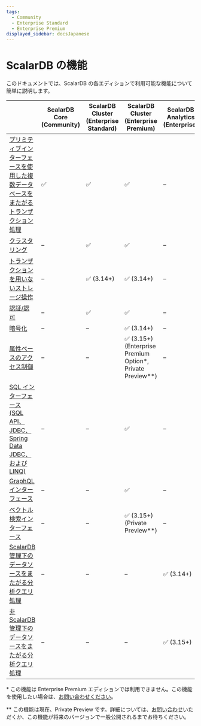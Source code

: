 ```yaml
---
tags:
  - Community
  - Enterprise Standard
  - Enterprise Premium
displayed_sidebar: docsJapanese
---
```


# ScalarDB の機能


<TranslationBanner />

このドキュメントでは、ScalarDB の各エディションで利用可能な機能について簡単に説明します。

|                                                                                                                 | ScalarDB Core (Community) | ScalarDB Cluster (Enterprise Standard) | ScalarDB Cluster (Enterprise Premium)                     | ScalarDB Analytics (Enterprise) |
|-----------------------------------------------------------------------------------------------------------------|---------------------------|----------------------------------------|-----------------------------------------------------------|----------------------------------|
| [プリミティブインターフェースを使用した複数データベースをまたがるトランザクション処理](getting-started-with-scalardb.mdx)      | ✅                        | ✅                                     | ✅                                                         | –                               |
| [クラスタリング](scalardb-cluster/developer-guide-for-scalardb-cluster-with-java-api.mdx)                         | –                         | ✅                                     | ✅                                                         | –                               |
| [トランザクションを用いないストレージ操作](develop-run-non-transactional-operations-overview.mdx)                     |  –                         | ✅ (3.14+)                             | ✅ (3.14+)                                                 | –                              |
| [認証/認可](scalardb-cluster/scalardb-auth-with-sql.mdx)                                                         | –                         | ✅                                     | ✅                                                         | –                               |
| [暗号化](scalardb-cluster/encrypt-data-at-rest.mdx)                                                             | –                          | –                                      | ✅ (3.14+)                                                 | –                              |
| [属性ベースのアクセス制御](scalardb-cluster/authorize-with-abac.mdx)                                                | –                         | –                                      | ✅ (3.15+) (Enterprise Premium Option*, Private Preview**) | –                               |
| [SQL インターフェース (SQL API、JDBC、Spring Data JDBC、および LINQ)](scalardb-sql/index.mdx)                        | –                         | –                                      | ✅                                                         | –                               |
| [GraphQL インターフェース](scalardb-graphql/index.mdx)                                                             | –                         | –                                      | ✅                                                         | –                               |
| [ベクトル検索インターフェース](scalardb-cluster/getting-started-with-vector-search.mdx)                              | –                         | –                                      | ✅ (3.15+) (Private Preview**)                             | –                               |
| [ScalarDB 管理下のデータソースをまたがる分析クエリ処理](scalardb-samples/scalardb-analytics-spark-sample/README.mdx)    | –                        | –                                       | –                                                         | ✅ (3.14+)                      |
| [非 ScalarDB 管理下のデータソースをまたがる分析クエリ処理](scalardb-samples/scalardb-analytics-spark-sample/README.mdx) | –                         | –                                      | –                                                         | ✅ (3.15+)                       |

\* この機能は Enterprise Premium エディションでは利用できません。この機能を使用したい場合は、[お問い合わせください](https://www.scalar-labs.com/contact)。

\*\* この機能は現在、Private Preview です。詳細については、[お問い合わせ](https://www.scalar-labs.com/contact)いただくか、この機能が将来のバージョンで一般公開されるまでお待ちください。
